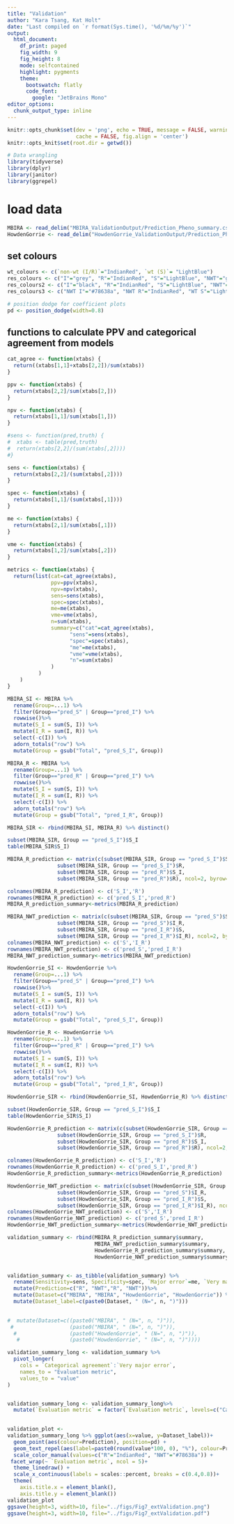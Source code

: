 ```yaml
---
title: "Validation"
author: "Kara Tsang, Kat Holt"
date: "Last compiled on `r format(Sys.time(), '%d/%m/%y')`"
output: 
  html_document: 
    df_print: paged
    fig_width: 9
    fig_height: 8
    mode: selfcontained
    highlight: pygments
    theme: 
      bootswatch: flatly
      code_font:
        google: "JetBrains Mono"
editor_options: 
  chunk_output_type: inline
---
```


```{=html}
<style type="text/css">
.main-container {
  max-width: 1600px !important;
  margin-left: auto;
  margin-right: auto;
}
</style>
```

```r
knitr::opts_chunk$set(dev = 'png', echo = TRUE, message = FALSE, warning = FALSE,
                      cache = FALSE, fig.align = 'center')
knitr::opts_knit$set(root.dir = getwd())

# Data wrangling
library(tidyverse)
library(dplyr)
library(janitor)
library(ggrepel)
```

# load data
``` r
MBIRA <- read_delim("MBIRA_ValidationOutput/Prediction_Pheno_summary.csv")
HowdenGorrie <- read_delim("HowdenGorrie_ValidationOutput/Prediction_Pheno_summary.csv")

```

## set colours
``` r
wt_colours <- c(`non-wt (I/R)`="IndianRed", `wt (S)`= "LightBlue")
res_colours <- c("I"="grey", "R"="IndianRed", "S"="LightBlue", "NWT"="grey")
res_colours2 <- c("I"="black", "R"="IndianRed", "S"="LightBlue", "NWT"="black")
res_colours3 <- c("NWT I"="#78638a", "NWT R"="IndianRed", "WT S"="LightBlue")
```

``` r
# position dodge for coefficient plots
pd <- position_dodge(width=0.8)
```


## functions to calculate PPV and categorical agreement from models
``` r

cat_agree <- function(xtabs) {
  return((xtabs[1,1]+xtabs[2,2])/sum(xtabs))
}

ppv <- function(xtabs) {
  return(xtabs[2,2]/sum(xtabs[2,]))
}

npv <- function(xtabs) {
  return(xtabs[1,1]/sum(xtabs[1,]))
}

#sens <- function(pred,truth) {
#  xtabs <- table(pred,truth)
#  return(xtabs[2,2]/(sum(xtabs[,2])))
#}

sens <- function(xtabs) {
  return(xtabs[2,2]/(sum(xtabs[,2])))
}

spec <- function(xtabs) {
  return(xtabs[1,1]/(sum(xtabs[,1])))
}

me <- function(xtabs) {
  return(xtabs[2,1]/sum(xtabs[,1]))
}

vme <- function(xtabs) {
  return(xtabs[1,2]/sum(xtabs[,2]))
}

metrics <- function(xtabs) {
  return(list(cat=cat_agree(xtabs),
              ppv=ppv(xtabs),
              npv=npv(xtabs),
              sens=sens(xtabs),
              spec=spec(xtabs),
              me=me(xtabs),
              vme=vme(xtabs),
              n=sum(xtabs), 
              summary=c("cat"=cat_agree(xtabs),
                    "sens"=sens(xtabs),
                    "spec"=spec(xtabs),
                    "me"=me(xtabs),
                    "vme"=vme(xtabs),
                    "n"=sum(xtabs)
              )
          )
    )
}

``` 



```r

MBIRA_SI <- MBIRA %>% 
  rename(Group=...1) %>% 
  filter(Group=="pred_S" | Group=="pred_I") %>%
  rowwise()%>%
  mutate(S_I = sum(S, I)) %>%
  mutate(I_R = sum(I, R)) %>%
  select(-c(I)) %>%
  adorn_totals("row") %>%
  mutate(Group = gsub("Total", "pred_S_I", Group)) 

MBIRA_R <- MBIRA %>% 
  rename(Group=...1) %>% 
  filter(Group=="pred_R" | Group=="pred_I") %>%
  rowwise()%>%
  mutate(S_I = sum(S, I)) %>%
  mutate(I_R = sum(I, R)) %>%
  select(-c(I)) %>%
  adorn_totals("row") %>%
  mutate(Group = gsub("Total", "pred_I_R", Group)) 

MBIRA_SIR <- rbind(MBIRA_SI, MBIRA_R) %>% distinct()

subset(MBIRA_SIR, Group == "pred_S_I")$S_I
table(MBIRA_SIR$S_I)

MBIRA_R_prediction <- matrix(c(subset(MBIRA_SIR, Group == "pred_S_I")$S_I, 
                subset(MBIRA_SIR, Group == "pred_S_I")$R,
                subset(MBIRA_SIR, Group == "pred_R")$S_I,
                subset(MBIRA_SIR, Group == "pred_R")$R), ncol=2, byrow=TRUE)

colnames(MBIRA_R_prediction) <- c('S_I','R')
rownames(MBIRA_R_prediction) <- c('pred_S_I','pred_R')
MBIRA_R_prediction_summary<-metrics(MBIRA_R_prediction)

MBIRA_NWT_prediction <- matrix(c(subset(MBIRA_SIR, Group == "pred_S")$S, 
                subset(MBIRA_SIR, Group == "pred_S")$I_R,
                subset(MBIRA_SIR, Group == "pred_I_R")$S,
                subset(MBIRA_SIR, Group == "pred_I_R")$I_R), ncol=2, byrow=TRUE)
colnames(MBIRA_NWT_prediction) <- c('S','I_R')
rownames(MBIRA_NWT_prediction) <- c('pred_S','pred_I_R')
MBIRA_NWT_prediction_summary<-metrics(MBIRA_NWT_prediction)
```

```r

HowdenGorrie_SI <- HowdenGorrie %>% 
  rename(Group=...1) %>% 
  filter(Group=="pred_S" | Group=="pred_I") %>%
  rowwise()%>%
  mutate(S_I = sum(S, I)) %>%
  mutate(I_R = sum(I, R)) %>%
  select(-c(I)) %>%
  adorn_totals("row") %>%
  mutate(Group = gsub("Total", "pred_S_I", Group)) 

HowdenGorrie_R <- HowdenGorrie %>% 
  rename(Group=...1) %>% 
  filter(Group=="pred_R" | Group=="pred_I") %>%
  rowwise()%>%
  mutate(S_I = sum(S, I)) %>%
  mutate(I_R = sum(I, R)) %>%
  select(-c(I)) %>%
  adorn_totals("row") %>%
  mutate(Group = gsub("Total", "pred_I_R", Group)) 

HowdenGorrie_SIR <- rbind(HowdenGorrie_SI, HowdenGorrie_R) %>% distinct()

subset(HowdenGorrie_SIR, Group == "pred_S_I")$S_I
table(HowdenGorrie_SIR$S_I)

HowdenGorrie_R_prediction <- matrix(c(subset(HowdenGorrie_SIR, Group == "pred_S_I")$S_I, 
                subset(HowdenGorrie_SIR, Group == "pred_S_I")$R,
                subset(HowdenGorrie_SIR, Group == "pred_R")$S_I,
                subset(HowdenGorrie_SIR, Group == "pred_R")$R), ncol=2, byrow=TRUE)

colnames(HowdenGorrie_R_prediction) <- c('S_I','R')
rownames(HowdenGorrie_R_prediction) <- c('pred_S_I','pred_R')
HowdenGorrie_R_prediction_summary<-metrics(HowdenGorrie_R_prediction)

HowdenGorrie_NWT_prediction <- matrix(c(subset(HowdenGorrie_SIR, Group == "pred_S")$S, 
                subset(HowdenGorrie_SIR, Group == "pred_S")$I_R,
                subset(HowdenGorrie_SIR, Group == "pred_I_R")$S,
                subset(HowdenGorrie_SIR, Group == "pred_I_R")$I_R), ncol=2, byrow=TRUE)
colnames(HowdenGorrie_NWT_prediction) <- c('S','I_R')
rownames(HowdenGorrie_NWT_prediction) <- c('pred_S','pred_I_R')
HowdenGorrie_NWT_prediction_summary<-metrics(HowdenGorrie_NWT_prediction)
```

```r
validation_summary <- rbind(MBIRA_R_prediction_summary$summary,
                            MBIRA_NWT_prediction_summary$summary, 
                            HowdenGorrie_R_prediction_summary$summary, 
                            HowdenGorrie_NWT_prediction_summary$summary)


validation_summary <- as_tibble(validation_summary) %>%
  rename(Sensitivity=sens, Specificity=spec, `Major error`=me, `Very major error`=vme, `Categorical agreement`=cat) %>%
  mutate(Prediction=c("R", "NWT","R", "NWT"))%>%
  mutate(Dataset=c("MBIRA", "MBIRA", "HowdenGorrie", "HowdenGorrie")) %>%
  mutate(Dataset_label=c(paste0(Dataset, " (N=", n, ")")))

  
#  mutate(Dataset=c((paste0("MBIRA", " (N=", n, ")")), 
 #                  (paste0("MBIRA", " (N=", n, ")")),
  #                 (paste0("HowdenGorrie", " (N=", n, ")")),
   #                (paste0("HowdenGorrie", " (N=", n, ")"))))

validation_summary_long <- validation_summary %>% 
  pivot_longer(
    cols = `Categorical agreement`:`Very major error`, 
    names_to = "Evaluation metric",
    values_to = "value"
)


validation_summary_long <- validation_summary_long%>%
  mutate(`Evaluation metric` = factor(`Evaluation metric`, levels=c("Categorical agreement", "Sensitivity", "Specificity", "Major error", "Very major error"))) 
  

validation_plot <-
validation_summary_long %>% ggplot(aes(x=value, y=Dataset_label))+
  geom_point(aes(colour=Prediction), position=pd) +
  geom_text_repel(aes(label=paste0(round(value*100, 0), "%"), colour=Prediction), size=3,position=pd)+
  scale_color_manual(values=c("R"="IndianRed", "NWT"="#78638a")) +
 facet_wrap(~ `Evaluation metric`, ncol = 5)+
  theme_linedraw() +
  scale_x_continuous(labels = scales::percent, breaks = c(0.4,0.8))+
  theme(
    axis.title.x = element_blank(),
    axis.title.y = element_blank())
validation_plot
ggsave(height=3, width=10, file="../figs/Fig7_extValidation.png")
ggsave(height=3, width=10, file="../figs/Fig7_extValidation.pdf")


```
